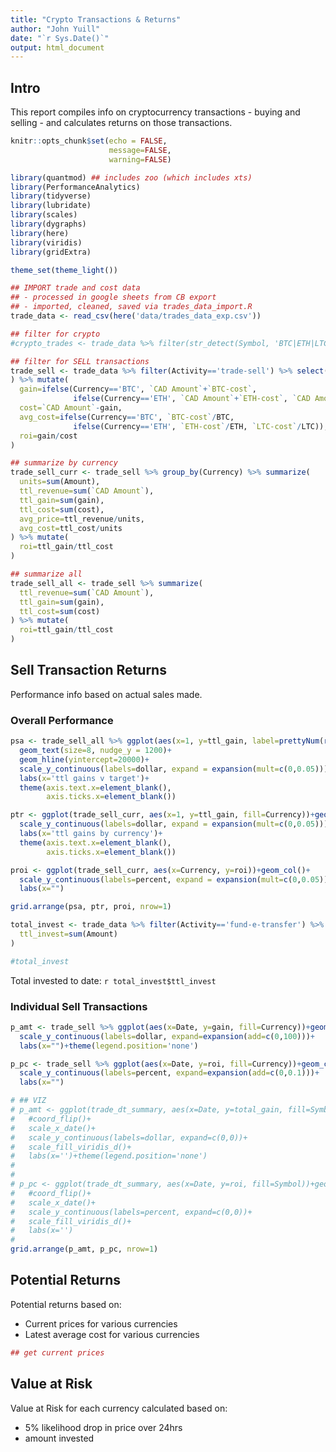 ```yaml
---
title: "Crypto Transactions & Returns"
author: "John Yuill"
date: "`r Sys.Date()`"
output: html_document
---
```


## Intro

This report compiles info on cryptocurrency transactions - buying and selling - and calculates returns on those transactions.

```r
knitr::opts_chunk$set(echo = FALSE,
                      message=FALSE,
                      warning=FALSE)

library(quantmod) ## includes zoo (which includes xts)
library(PerformanceAnalytics)
library(tidyverse)
library(lubridate)
library(scales)
library(dygraphs)
library(here)
library(viridis)
library(gridExtra)

theme_set(theme_light())
```

```r
## IMPORT trade and cost data
## - processed in google sheets from CB export
## - imported, cleaned, saved via trades_data_import.R
trade_data <- read_csv(here('data/trades_data_exp.csv'))

## filter for crypto
#crypto_trades <- trade_data %>% filter(str_detect(Symbol, 'BTC|ETH|LTC'))

```

```r
## filter for SELL transactions
trade_sell <- trade_data %>% filter(Activity=='trade-sell') %>% select(-`Receipt No`,-`Date_time`
) %>% mutate(
  gain=ifelse(Currency=='BTC', `CAD Amount`+`BTC-cost`,
              ifelse(Currency=='ETH', `CAD Amount`+`ETH-cost`, `CAD Amount`+`LTC-cost`)),
  cost=`CAD Amount`-gain,
  avg_cost=ifelse(Currency=='BTC', `BTC-cost`/BTC,
              ifelse(Currency=='ETH', `ETH-cost`/ETH, `LTC-cost`/LTC)),
  roi=gain/cost
)

## summarize by currency
trade_sell_curr <- trade_sell %>% group_by(Currency) %>% summarize(
  units=sum(Amount),
  ttl_revenue=sum(`CAD Amount`),
  ttl_gain=sum(gain),
  ttl_cost=sum(cost),
  avg_price=ttl_revenue/units,
  avg_cost=ttl_cost/units
) %>% mutate(
  roi=ttl_gain/ttl_cost
)

## summarize all
trade_sell_all <- trade_sell %>% summarize(
  ttl_revenue=sum(`CAD Amount`),
  ttl_gain=sum(gain),
  ttl_cost=sum(cost)
) %>% mutate(
  roi=ttl_gain/ttl_cost
)

```

## Sell Transaction Returns

Performance info based on actual sales made.

### Overall Performance 

```r
psa <- trade_sell_all %>% ggplot(aes(x=1, y=ttl_gain, label=prettyNum(round(ttl_gain,0), big.mark = ",")))+geom_col()+
  geom_text(size=8, nudge_y = 1200)+
  geom_hline(yintercept=20000)+
  scale_y_continuous(labels=dollar, expand = expansion(mult=c(0,0.05)))+
  labs(x='ttl gains v target')+
  theme(axis.text.x=element_blank(),
        axis.ticks.x=element_blank())

ptr <- ggplot(trade_sell_curr, aes(x=1, y=ttl_gain, fill=Currency))+geom_col()+
  scale_y_continuous(labels=dollar, expand = expansion(mult=c(0,0.05)))+
  labs(x='ttl gains by currency')+
  theme(axis.text.x=element_blank(),
        axis.ticks.x=element_blank())

proi <- ggplot(trade_sell_curr, aes(x=Currency, y=roi))+geom_col()+
  scale_y_continuous(labels=percent, expand = expansion(mult=c(0,0.05)))+
  labs(x="")

grid.arrange(psa, ptr, proi, nrow=1)
```


```r
total_invest <- trade_data %>% filter(Activity=='fund-e-transfer') %>% summarize(
  ttl_invest=sum(Amount)
)

#total_invest
```
Total invested to date: `r total_invest$ttl_invest`

### Individual Sell Transactions

```r

p_amt <- trade_sell %>% ggplot(aes(x=Date, y=gain, fill=Currency))+geom_col(position=position_dodge(preserve='single'))+
  scale_y_continuous(labels=dollar, expand=expansion(add=c(0,100)))+
  labs(x="")+theme(legend.position='none')

p_pc <- trade_sell %>% ggplot(aes(x=Date, y=roi, fill=Currency))+geom_col(position=position_dodge(preserve="single"))+
  scale_y_continuous(labels=percent, expand=expansion(add=c(0,0.1)))+
  labs(x="")

# ## VIZ
# p_amt <- ggplot(trade_dt_summary, aes(x=Date, y=total_gain, fill=Symbol))+geom_col()+
#   #coord_flip()+
#   scale_x_date()+
#   scale_y_continuous(labels=dollar, expand=c(0,0))+
#   scale_fill_viridis_d()+
#   labs(x='')+theme(legend.position='none')
#   
# 
# p_pc <- ggplot(trade_dt_summary, aes(x=Date, y=roi, fill=Symbol))+geom_col()+
#   #coord_flip()+
#   scale_x_date()+
#   scale_y_continuous(labels=percent, expand=c(0,0))+
#   scale_fill_viridis_d()+
#   labs(x='')
# 
grid.arrange(p_amt, p_pc, nrow=1)
```

## Potential Returns

Potential returns based on:

* Current prices for various currencies
* Latest average cost for various currencies

```r
## get current prices

```

## Value at Risk

Value at Risk for each currency calculated based on:

* 5% likelihood drop in price over 24hrs
* amount invested

```r

```


